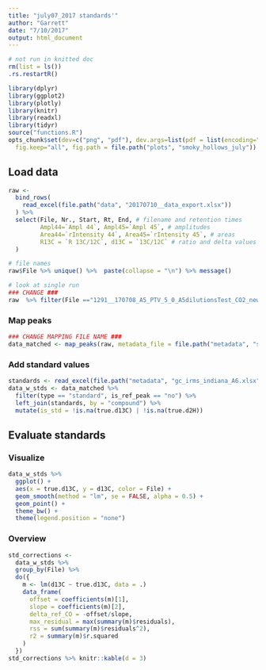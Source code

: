 ```yaml
---
title: "july07_2017 standards'"
author: "Garrett"
date: "7/10/2017"
output: html_document
---
```


```r
# not run in knitted doc
rm(list = ls())
.rs.restartR()
```

```r
library(dplyr)
library(ggplot2)
library(plotly)
library(knitr)
library(readxl)
library(tidyr)
source("functions.R")
opts_chunk$set(dev=c("png", "pdf"), dev.args=list(pdf = list(encoding="WinAnsi", useDingbats=FALSE)),
  fig.keep="all", fig.path = file.path("plots", "smoky_hollows_july")) ### CHANGE PLOT PREFIX ###
```


## Load data

```r
raw <- 
  bind_rows(
    read_excel(file.path("data", "20170710__data_export.xlsx")) 
  ) %>% 
  select(File, Nr., Start, Rt, End, # filename and retention times
         Ampl44=`Ampl 44`, Ampl45=`Ampl 45`, # amplitudes
         Area44=`rIntensity 44`, Area45=`rIntensity 45`, # areas
         R13C = `R 13C/12C`, d13C = `13C/12C` # ratio and delta values
  )
```

```r
# file names
raw$File %>% unique() %>%  paste(collapse = "\n") %>% message()
```

```r
# look at single run
### CHANGE ###
raw  %>% filter(File =="1291__170708_A5_PTV_5_0_A5dilutionsTest_CO2_newVial_14ng@ul.dxf")  %>% View()
```

### Map peaks

```r
### CHANGE MAPPING FILE NAME ###
data_matched <- map_peaks(raw, metadata_file = file.path("metadata", "smoky_hollow_peaks_July.xlsx"), quiet = FALSE)
```

### Add standard values

```r
standards <- read_excel(file.path("metadata", "gc_irms_indiana_A6.xlsx"))
data_w_stds <- data_matched %>% 
  filter(type == "standard", is_ref_peak == "no") %>% 
  left_join(standards, by = "compound") %>% 
  mutate(is_std = !is.na(true.d13C) | !is.na(true.d2H))
```

## Evaluate standards

### Visualize

```r
data_w_stds %>% 
  ggplot() +
  aes(x = true.d13C, y = d13C, color = File) + 
  geom_smooth(method = "lm", se = FALSE, alpha = 0.5) +
  geom_point() +
  theme_bw() +
  theme(legend.position = "none") 
```

### Overview

```r
std_corrections <- 
  data_w_stds %>% 
  group_by(File) %>% 
  do({
    m <- lm(d13C ~ true.d13C, data = .)
    data_frame(
      offset = coefficients(m)[1],
      slope = coefficients(m)[2],
      delta_ref_CO = -offset/slope,
      max_residual = max(summary(m)$residuals),
      rss = sum(summary(m)$residuals^2),
      r2 = summary(m)$r.squared
    )
  }) 
std_corrections %>% knitr::kable(d = 3)
```

